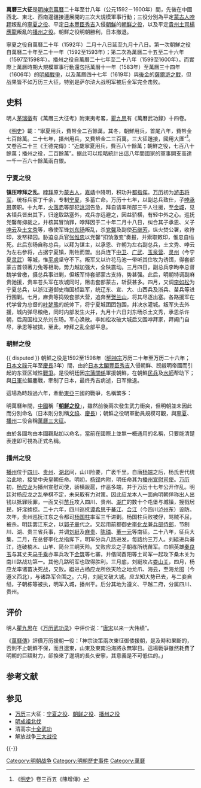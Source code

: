 '''萬曆三大征'''是[[明朝|明]][[明神宗|神宗]][[萬曆|萬曆]]二十年至廿八年（公元1592－1600年）間，先後在中國西北、東北、西南邊疆接連展開的三次大規模軍事行動；三役分別為平定[[蒙古族|蒙古人]][[哱拜|哱拜]]叛亂的[[寧夏之役|寧夏之役]]、平定[[日本|日本]][[豐臣秀吉|豐臣秀吉]]入侵[[朝鮮王朝|朝鮮]]的[[朝鮮之役|朝鮮之役]]，以及平定[[貴州|貴州]][[土司|土司]][[楊應龍|楊應龍]]叛亂的[[播州之役|播州之役]]。朝鮮之役明朝勝利，日本撤退。

寧夏之役自萬曆二十年（1592年）二月十八日延至九月十八日。第一次朝鮮之役自萬曆二十年至二十一年（1592至1593年）；第二次為萬曆二十五至二十六年（1597至1598年）。播州之役自萬曆二十七年至二十八年（1599至1600年）。而實際上萬曆時期大規模軍事行動還包括萬曆十一年（1583年）至萬曆三十四年（1606年）的[[明緬戰爭|明緬戰爭]]，以及萬曆四十七年（1619年）與[[後金|後金]]的[[薩爾滸之戰|薩爾滸之戰]]，但战果皆不如万历三大征，特别是萨尔浒大战明军被后金军完全击败。

==史料==
明人[[茅瑞徵|茅瑞徵]]有《萬曆三大征考》附東夷考畧，[[瞿九思|瞿九思]]有《萬曆武功錄》十四卷。

《[[明史|明史]]》載：“寧夏用兵，費帑金二百餘萬。其冬，朝鮮用兵，首尾八年，費帑金七百餘萬。二十七年，播州用兵，又費帑金二三百萬。三大征踵接，國用大匱”<ref>《[[明史|明史]]》卷三百五《陳增傳》</ref>。又卷百二十三《王德完傳》：“近歲寧夏用兵，費百八十餘萬；朝鮮之役，七百八十餘萬；播州之役，二百餘萬”。据此可以粗略統計出這八年間國家的軍事開支高達一千一百六十餘萬兩白銀。

===宁夏之役===
{{main|宁夏之役}}
'''镇压哱拜之乱'''。[[哱拜|哱拜]]原为[[蒙古人|蒙古人]]，[[嘉靖|嘉靖]]中降明，积功升[[都指挥|都指挥]]。[[万历|万历]]初为[[游击将军|游击将军]]，统标兵家丁千余，专制[[宁夏|宁夏]]，多蓄亡命。万历十七年，以副总兵致仕，子[[哱承恩|哱承恩]]袭职。十九年，[[火落赤|火落赤]]等部犯[[洮河|洮河]]告急，拜自请率所部三千人往援，至[[蘭州市|金城]]，见各镇兵皆出其下，归途取路塞外，戎兵亦远避之，因益骄横，有轻中外之心。巡抚党馨每抑裁之，并核其冒饷罪，哱拜因于二十年二月十八日，纠合其子承恩、义子[[哱云|哱云]]及[[土文秀|土文秀]]等，嗾使军锋[[刘东旸|刘东旸]]叛乱，杀[[党馨|党馨]]及副使[[石继芳|石继芳]]，纵火焚公署，收符印，发帑释囚。胁迫总兵官[[张惟忠|张惟忠]]以党馨“扣饷激变”奏报，并索取敕印，惟忠自缢死。此后东旸自称总兵，以拜为谋主，以承恩、许朝为左右副总兵，土文秀、哱云为左右参将，占据宁夏镇，刑牲而盟。出兵连下[[中卫|中卫]]、[[广武|广武]]、[[玉泉营|玉泉营]]、[[灵州|灵州]]（今宁夏[[灵武|灵武]]）等城，惟[[平虏|平虏]]坚守不下。叛军又以许花马池一带听其住牧为诱饵，得套部蒙古首领著力兔等相助，势力越加强大，全陕震动。三月四日，副总兵李昫奉总督魏学曾檄，摄总兵事进剿，但叛军恃套部蒙古支持，势甚强。此后，明朝特调副麻贵驰援，贵率苍头军在攻城同时，阻击套部蒙古，斩获甚多。四月，又调[[李如松|李如松]]为宁夏总兵，以浙江道御史梅国桢监军，统辽东、宣、大、山西兵及浙兵、苗兵等进行围剿。七月，麻贵等捣毁套部大营，追奔至[[贺兰山|贺兰山]]，将其尽逐出塞。各路援军在代学曾为总督的[[叶梦熊|叶梦熊]]的统帅下，将宁夏城团团包围，并决水灌城。叛军失去外援，城内弹尽粮绝，同时内部发生火并，九月十六日刘东旸杀土文秀，承恩杀许朝，后周国柱又杀刘东旸。军心涣散。李如松攻破大城后又围哱拜家，拜阖门自尽，承恩等被擒，至此，哱拜之乱全部平息。

===朝鲜之役===
{{main|朝鲜之役}}
{{ disputed }}
朝鮮之役是1592至1598年（[[明神宗|明神宗]]万历二十年至万历二十六年；[[日本年號索引|日本]][[文祿|文祿]]元年至[[慶長|慶長]]3年）間，由於[[日本|日本]][[太閣|太閣]][[豐臣秀吉|豐臣秀吉]]入侵朝鮮、觊觎明帝國而引起的东亚区域性[[戰爭|戰爭]]。是役明廷因[[朝貢體系|宗藩關係]]軍援朝鮮，在朝鮮[[民兵|民兵]]及[[水師|水師]]帮助下；與[[日軍|日軍]]拉鋸鏖戰，牽制了日本，最终秀吉病逝，日军撤退。

這場為時超過六年，牽動[[東亞|東亞]]三國的戰爭，名稱繁多：

明萬曆年間，[[中國|中國]]稱「'''[[朝鮮之役|朝鮮之役]]'''」，雖然前後兩次發生武力衝突，但明朝並未因此而分別命名（日本則分別稱[[文祿之役|文祿]]、[[慶長之役|慶長]]）；朝鮮之役明軍動員規模可觀，與[[寧夏之役|寧夏]]、[[播州之役|播州]]二役合稱[[萬曆三大征|萬曆三大征]]。

由於各國均由本國觀點加以命名，當前在國際上並無一概通用的名稱，只要能清楚表達即可視為正式名稱。

===播州之役===
{{main|播州之役}}
[[播州|播州]]位于[[四川|四川]]、[[贵州|贵州]]、[[湖北|湖北]]间，山川险要，广袤千里。自唐[[杨端|杨端]]之后，杨氏世代统治此地，接受中央皇朝任命。明初，[[杨铿|杨铿]]内附，明任命其为[[播州宣慰司使|播州宣慰司使]]。[[万历|万历]]初，[[杨应龙|杨应龙]]为播州宣慰司使，骄横跋扈，作恶多端，并于万历十七年公开作乱。明廷对杨应龙之乱举棋不定，未采取有力对策。因此应龙本人一面向明朝佯称出人出钱以抵罪赎罪，一面又引[[苗兵|苗兵]]攻入四川、贵州、[[湖广|湖广]]的数十个屯堡与城镇，搜戮居民，奸淫掳掠。二十六年，四川巡抚[[谭希思|谭希思]]于[[綦江|綦江]]、[[合江|合江]]（今四川[[泸州|泸州]]东）设防。次年，贵州巡抚江东之令都司[[杨国柱|杨国柱]]率军三千进剿。杨国柱兵败被俘，骂贼不屈，被杀。明廷罢江东之，以[[郭子章|郭子章]]代之。又起用前都御史[[李化龙|李化龙]]兼[[兵部侍郎|兵部侍郎]]，节制川、湖、贵三省兵事，并调[[刘綎|刘綎]]及[[麻贵|麻贵]]、[[陈璘|陈璘]]、[[董一元|董一元]]等南征。二十八年，征兵大集，二月，在总督李化龙指挥下，明军分兵八路进发，每路约三万人。刘綎进兵綦江，连破楠木、山羊、简台三峒天险。又败应龙之子朝栋所统苗军。巾帼英雄[[秦良玉|秦良玉]]与其丈夫[[马千乘|马千乘]]亦率兵攻下[[金筑|金筑]]等七寨，并偕同酉阳等土司军一起攻下桑木关为南川路战功第一。其他几路明军也取得胜利。三月底，刘綎攻占[[娄山关|娄山关]]，四月，杨应龙率诸苗决死战，又败。綎进占杨应龙所依天险之地龙爪、海云，至海龙囤（今遵义西北），与诸路军合围之。六月，刘綎又破大城。应龙知大势已去，与二妾自缢，子朝栋等被执，明军入城，播州平。后分其地为遵义、平越二府，分属四川、贵州。

== 评价 ==
明人[[瞿九思|瞿九思]]在《[[万历武功录|万历武功录]]》中评价说：“[[唐宋|唐宋]]以来一大伟绩”。

《[[萬曆傳|萬曆傳]]》評價万历援朝一役：「神宗決策兩次東征御倭援朝，是及時和果斷的，否則不止朝鮮不保，而且遼東，山東及東南沿海將永無寧日。這場戰爭雖然耗費了明朝的巨額財力，卻換來了邊境的長久安寧，其意義是不可低估的。」

== 参考文献 ==
{{Reflist}}

== 参见 ==
* [[万历|万历]]三大征：[[宁夏之役|宁夏之役]]、[[朝鲜之役|朝鲜之役]]、[[播州之役|播州之役]]
* [[明成祖北伐|明成祖北伐]]
* 清高宗[[十全武功|十全武功]]
* 解放战争[[三大战役|三大战役]]

{{-}}
{{萬曆三大征}}
{{明朝历史事件}}

[[Category:明朝战争|Category:明朝战争]]
[[Category:明朝歷史事件|Category:明朝歷史事件]]
[[Category:萬曆|Category:萬曆]]
